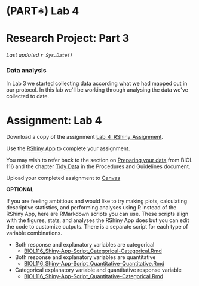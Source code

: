 # (PART\*) Lab 4 {-}

# Research Project: Part 3 {-}

*Last updated `r Sys.Date()`*

### Data analysis {-}

In Lab 3 we started collecting data according what we had mapped out in our protocol. In this lab we\'ll be working through analysing the data we\'ve collected to date.

# Assignment: Lab 4 {-}

Download a copy of the assignment [Lab_4_RShiny_Assignment](files/Lab_4_RShiny_Assignment.pdf). 

Use the [RShiny App](https://openscience.ok.ubc.ca/shiny/BIOL-116/) to complete your assignment.

You may wish to refer back to the section on [Preparing your data](https://ubco-biology.github.io/BIOL-116-Lab-Manual/preparing-your-data.html) from BIOL 116 and the chapter [Tidy Data](https://ubco-biology.github.io/Procedures-and-Guidelines/tidy-data.html) in the Procedures and Guidelines document.

Upload your completed assignment to [Canvas](https://canvas.ubc.ca/)

**OPTIONAL**

If you are feeling ambitious and would like to try making plots, calculating descriptive statistics, and performing analyses using R instead of the RShiny App, here are RMarkdown scripts you can use. These scripts align with the figures, stats, and analyses the RShiny App does but you can edit the code to customize outputs. There is a separate script for each type of variable combinations.

* Both response and explanatory variables are categorical 
    * [BIOL116_Shiny-App-Script_Categorical-Categorical.Rmd](files/BIOL116_Shiny-App-Script_Categorical-Categorical.Rmd)
* Both response and explanatory variables are quantitative 
    * [BIOL116_Shiny-App-Script_Quantitative-Quantitative.Rmd](files/BIOL116_Shiny-App-Script_Quantitative-Quantitative.Rmd)
* Categorical explanatory variable and quantitative response variable 
    * [BIOL116_Shiny-App-Script_Quantitative-Categorical.Rmd](files/BIOL116_Shiny-App-Script_Quantitative-Categorical.Rmd)